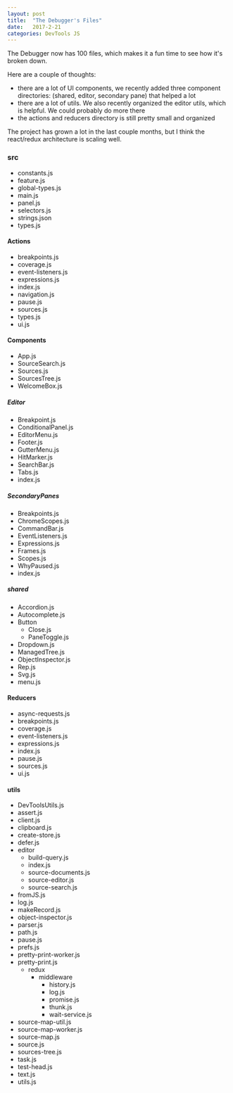 ```yaml
---
layout: post
title:  "The Debugger's Files"
date:   2017-2-21
categories: DevTools JS
---
```


The Debugger now has 100 files, which makes it a fun time to see how it's broken down.

Here are a couple of thoughts:

* there are a lot of UI components, we recently added three component directories: (shared, editor, secondary pane) that helped a lot
* there are a lot of utils. We also recently organized the editor utils, which is helpful. We could probably do more there
* the actions and reducers directory is still pretty small and organized

The project has grown a lot in the last couple months, but I think the react/redux architecture is scaling well.

### src

* constants.js
* feature.js
* global-types.js
* main.js
* panel.js
* selectors.js
* strings.json
* types.js

#### Actions

*  breakpoints.js
*  coverage.js
*  event-listeners.js
*  expressions.js
*  index.js
*  navigation.js
*  pause.js
*  sources.js
*  types.js
*  ui.js

#### Components

* App.js
* SourceSearch.js
* Sources.js
* SourcesTree.js
* WelcomeBox.js

##### Editor

*  Breakpoint.js
*  ConditionalPanel.js
*  EditorMenu.js
*  Footer.js
*  GutterMenu.js
*  HitMarker.js
*  SearchBar.js
*  Tabs.js
* index.js

##### SecondaryPanes

*  Breakpoints.js
*  ChromeScopes.js
*  CommandBar.js
*  EventListeners.js
*  Expressions.js
*  Frames.js
*  Scopes.js
*  WhyPaused.js
*  index.js

##### shared

* Accordion.js
* Autocomplete.js
* Button
  *  Close.js
  *  PaneToggle.js
* Dropdown.js
* ManagedTree.js
* ObjectInspector.js
* Rep.js
* Svg.js
* menu.js

#### Reducers

* async-requests.js
* breakpoints.js
* coverage.js
* event-listeners.js
* expressions.js
* index.js
* pause.js
* sources.js
*  ui.js

#### utils

* DevToolsUtils.js
* assert.js
* client.js
* clipboard.js
* create-store.js
* defer.js
* editor
  * build-query.js
  * index.js
  * source-documents.js
  * source-editor.js
  * source-search.js
* fromJS.js
* log.js
* makeRecord.js
* object-inspector.js
* parser.js
* path.js
* pause.js
* prefs.js
* pretty-print-worker.js
* pretty-print.js
  * redux
    * middleware
      * history.js
      * log.js
      * promise.js
      * thunk.js
      * wait-service.js
* source-map-util.js
* source-map-worker.js
* source-map.js
* source.js
* sources-tree.js
* task.js
* test-head.js
* text.js
* utils.js
